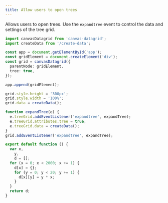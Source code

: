 ```yaml
---
title: Allow users to open trees
---
```



Allows users to open trees. Use the `expandtree` event to control the data and settings of the tree grid.

<SandpackEditor>

```ts
import canvasDatagrid from 'canvas-datagrid';
import createData from '/create-data';

const app = document.getElementById('app');
const gridElement = document.createElement('div');
const grid = canvasDatagrid({
  parentNode: gridElement,
  tree: true,
});

app.append(gridElement);

grid.style.height = '300px';
grid.style.width = '100%';
grid.data = createData();

function expandTree(e) {
  e.treeGrid.addEventListener('expandtree', expandTree);
  e.treeGrid.attributes.tree = true;
  e.treeGrid.data = createData();
}
grid.addEventListener('expandtree', expandTree);
```

```ts create-data.ts
export default function () {
  var x,
    y,
    d = [];
  for (x = 0; x < 2000; x += 1) {
    d[x] = {};
    for (y = 0; y < 20; y += 1) {
      d[x][y] = y * x;
    }
  }
  return d;
}
```

</SandpackEditor>
